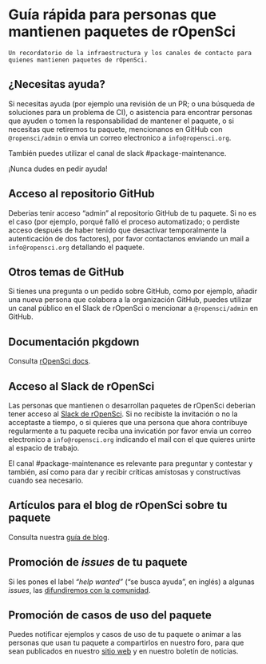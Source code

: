 # Guía rápida para personas que mantienen paquetes de rOpenSci {#maintainer-cheatsheet}

```block
Un recordatorio de la infraestructura y los canales de contacto para quienes mantienen paquetes de rOpenSci.

```

## ¿Necesitas ayuda?

Si necesitas ayuda (por ejemplo una revisión de un PR; o una búsqueda de soluciones para un problema de CI), o asistencia para encontrar personas que ayuden o tomen la responsabilidad de mantener el paquete, o si necesitas que retiremos tu paquete, mencionanos en GitHub con `@ropensci/admin` o envia un correo electronico a `info@ropensci.org`.

También puedes utilizar el canal de slack #package-maintenance.

¡Nunca dudes en pedir ayuda!

## Acceso al repositorio GitHub

Deberias tenir acceso "admin" al repositorio GitHub de tu paquete.
Si no es el caso (por ejemplo, porqué falló el proceso automatizado; o perdiste acceso después de haber tenido que desactivar temporalmente la autenticación de dos factores), por favor contactanos enviando un mail a `info@ropensci.org` detallando el paquete.

## Otros temas de GitHub

Si tienes una pregunta o un pedido sobre GitHub, como por ejemplo, añadir una nueva persona que colabora a la organización GitHub, puedes utilizar un canal público en el Slack de rOpenSci o mencionar a `@ropensci/admin` en GitHub.

## Documentación pkgdown

Consulta [rOpenSci docs](#rodocsci).

## Acceso al Slack de rOpenSci

Las personas que mantienen o desarrollan paquetes de rOpenSci deberian tener acceso al [Slack de rOpenSci](https://contributing.ropensci.org/resources.html#channels).
Si no recibiste la invitación o no la acceptaste a tiempo,
o si quieres que una persona que ahora contribuye regularmente a tu paquete reciba una invicatión por favor envia un correo electronico a  `info@ropensci.org` indicando el mail con el que quieres unirte al espacio de trabajo.

El canal #package-maintenance es relevante para preguntar y contestar y también, así como para dar y recibir críticas amistosas y constructivas cuando sea necesario.

## Artículos para el blog de rOpenSci sobre tu paquete

Consulta nuestra [guía de blog](https://blogguide.ropensci.org/).

## Promoción de _issues_ de tu paquete

Si les pones el label _"help wanted"_ ("se busca ayuda", en inglés) a algunas _issues_, las [difundiremos con la comunidad](https://ropensci.org/help-wanted/).

## Promoción de casos de uso del paquete

Puedes notificar ejemplos y casos de uso de tu paquete o animar a las personas que usan tu paquete a compartirlos en nuestro foro, para que sean publicados en nuestro [sitio web](https://ropensci.org/usecases/) y en nuestro boletín de noticias.
